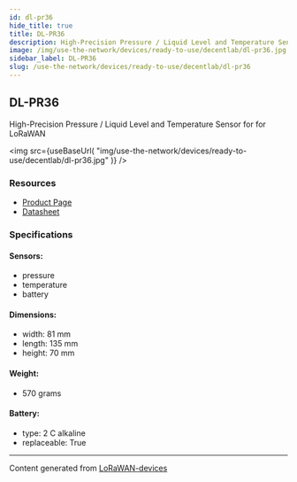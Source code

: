 ```yaml
---
id: dl-pr36
hide_title: true
title: DL-PR36
description: High-Precision Pressure / Liquid Level and Temperature Sensor for for LoRaWAN
image: /img/use-the-network/devices/ready-to-use/decentlab/dl-pr36.jpg
sidebar_label: DL-PR36
slug: /use-the-network/devices/ready-to-use/decentlab/dl-pr36
---
```



## DL-PR36

High-Precision Pressure / Liquid Level and Temperature Sensor for for LoRaWAN

<img
src={useBaseUrl(
"img/use-the-network/devices/ready-to-use/decentlab/dl-pr36.jpg"
)}
/>

### Resources

- [Product Page](https://www.decentlab.com/products/high-precision-pressure-/-liquid-level-and-temperature-sensor-for-lorawan)
- [Datasheet](https://cdn.decentlab.com/download/datasheets/Decentlab-DL-PR36-datasheet.pdf)

### Specifications

#### Sensors:
- pressure
- temperature
- battery
#### Dimensions:
- width: 81 mm
- length: 135 mm
- height: 70 mm
#### Weight: 
- 570 grams
#### Battery: 
- type: 2 C alkaline
- replaceable: True



---
Content generated from [LoRaWAN-devices](https://github.com/TheThingsNetwork/lorawan-devices)
